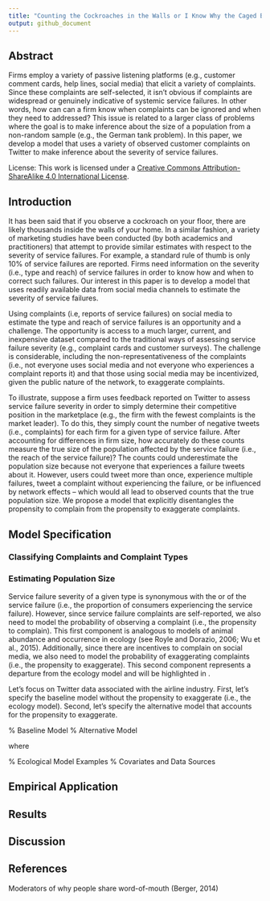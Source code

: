 ```yaml
---
title: "Counting the Cockroaches in the Walls or I Know Why the Caged Bird Tweets: Assessing the Severity of Service Failures Through Social Chatter"
output: github_document
---
```


## Abstract

Firms employ a variety of passive listening platforms (e.g., customer comment cards, help lines, social media) that elicit a variety of complaints. Since these complaints are self-selected, it isn't obvious if complaints are widespread or genuinely indicative of systemic service failures. In other words, how can can a firm know when complaints can be ignored and when they need to addressed? This issue is related to a larger class of problems where the goal is to make inference about the size of a population from a non-random sample (e.g., the German tank problem). In this paper, we develop a model that uses a variety of observed customer complaints on Twitter to make inference about the severity of service failures.

License: This work is licensed under a [Creative Commons Attribution-ShareAlike 4.0 International License](https://creativecommons.org/licenses/by-sa/4.0/).

## Introduction

It has been said that if you observe a cockroach on your floor, there are likely thousands inside the walls of your home. In a similar fashion, a variety of marketing studies have been conducted (by both academics and practitioners) that attempt to provide similar estimates with respect to the severity of service failures. For example, a standard rule of thumb is only 10\% of service failures are reported. Firms need information on the severity (i.e., type and reach) of service failures in order to know how and when to correct such failures. Our interest in this paper is to develop a model that uses readily available data from social media channels to estimate the severity of service failures.

Using complaints (i.e, reports of service failures) on social media to estimate the type and reach of service failures is an opportunity and a challenge. The opportunity is access to a much larger, current, and inexpensive dataset compared to the traditional ways of assessing service failure severity (e.g., complaint cards and customer surveys). The challenge is considerable, including the non-representativeness of the complaints (i.e., not everyone uses social media and not everyone who experiences a complaint reports it) and that those using social media may be incentivized, given the public nature of the network, to exaggerate complaints.

To illustrate, suppose a firm uses feedback reported on Twitter to assess service failure severity in order to simply determine their competitive position in the marketplace (e.g., the firm with the fewest complaints is the market leader). To do this, they simply count the number of negative tweets (i.e., complaints) for each firm for a given type of service failure. After accounting for differences in firm size, how accurately do these counts measure the true size of the population affected by the service failure (i.e., the reach of the service failure)? The counts could underestimate the population size because not everyone that experiences a failure tweets about it. However, users could tweet more than once, experience multiple failures, tweet a complaint without experiencing the failure, or be influenced by network effects -- which would all lead to observed counts that \emph{overestimate} the true population size. We propose a model that explicitly disentangles the propensity to complain from the propensity to exaggerate complaints.

## Model Specification

### Classifying Complaints and Complaint Types

### Estimating Population Size

Service failure severity of a given type is synonymous with the \emph{size} or \emph{reach} of the service failure (i.e., the proportion of consumers experiencing the service failure). However, since service failure complaints are self-reported, we also need to model the probability of observing a complaint (i.e., the propensity to complain). This first component is analogous to models of animal abundance and occurrence in ecology (see Royle and Dorazio, 2006; Wu et al., 2015). Additionally, since there are incentives to complain on social media, we also need to model the probability of exaggerating complaints (i.e., the propensity to exaggerate). This second component represents a departure from the ecology model and will be highlighted in \textcolor{red}{red}.

Let's focus on Twitter data associated with the airline industry. First, let's specify the baseline model without the propensity to exaggerate (i.e., the ecology model). Second, let's specify the alternative model that accounts for the propensity to exaggerate.

% Baseline Model
\subsection{Baseline Model}
\begin{align}
y_{tj} &\sim \text{Binomial}(N_j,\theta_j)\\
N_j &\sim \text{Poisson}(\lambda_j)\\
\lambda_j &= \text{exp}(X\psi)\\
\theta_j &= \text{logit}(W\gamma)
\end{align}
\begin{itemize}\singlespacing
\item[] $t=1,\dotsc,T$ time periods
\item[] $j=1,\dotsc,J$ airlines
\item[] $y_{tj}$: number of observed complaints at time $t$ for airline $j$
\item[] $N_j$: number of service failures for airline $j$
\item[] $\lambda_j$: $P$-vector of rate of service failures for airline $j$
\item[] $\theta_j$: $K$-vector of complaining probabilities for airline $j$
\item[] $X$: $J \times P$ matrix of covariates driving airline service failures
\item[] $W$: $J \times K$ matrix of covariates driving complaining
\end{itemize}

% Alternative Model
\subsection{Alternative Model}
\begin{align}
y_{tij} &\sim \text{Binomial}(N_{ij},\theta_{ij} \cdot \textcolor{red}{\gamma_{ij}})\\
N_{ij} &\sim \text{Poisson}(\lambda_{ij})\\
\lambda_{ij} &= \text{exp}(WA)\\
\theta_{ij} &= \text{logit}(XB)\\
\textcolor{red}{\gamma_{ij}} & \textcolor{red}{= \text{logit}(ZD)}
\end{align}

\noindent where

\singlespacing{
\begin{itemize}
\item[] $t=1,\dotsc,T$ time periods
\item[] $i=1,\dotsc,I$ service failure types
\item[] $j=1,\dotsc,J$ airlines
\item[] $y_{tij}$: number of observed complaints at time $t$ of type $i$ for airline $j$
\item[] $N_{ij}$: number of service failures of type $i$ for airline $j$
\item[] $\theta_{ij}$: probability of complaining about type $i$ for airline $j$
\item[] \textcolor{red}{$\gamma_{ij}$: probability of exaggerating about type $i$ for airline $j$}
\item[] $\lambda_{ij}$: rate of service failures of type $i$ for airline $j$
\item[] $W$: $T \times I \times J \times M$ array of covariates driving airline service failures
\item[] $X$: $T \times I \times J \times P$ array of covariates driving complaining
\item[] \textcolor{red}{$Z$: $T \times I \times J \times Q$ array of covariates driving exaggerating}
\end{itemize}
}

% Ecological Model Examples
\subsection{Ecological Model Examples}
\begin{enumerate}
\item Royle and Dorazio (2006), Hierarchical Models of Animal Abundance and Occurrence, \textit{Journal of Agricultural, Biological, and Environmental Statistics}.
\begin{center}
Blackbird Population Size in Switzerland
\end{center}
\begin{align*}
y_{it}|N_i,\theta_i &\sim \text{Binomial}(N_i,\theta)\\
N_i|\lambda_i&\sim \text{Poisson}(\lambda_i)\\
\log(\lambda_i)&=\alpha_0+\alpha_1\texttt{Forest}_i+\alpha_2\texttt{Elev}_i+\alpha_3\texttt{Elev}_i^2\\
\theta&\sim\text{Unif}(0,1)
\end{align*}

\item Wu, Holan, Nilon, and Winkle (2015), Bayesian Binomial Mixture Models for Estimating Abundance in Ecological Monitoring Studies, \textit{Annals of Applied Statistics}.
\begin{center}
Bird Ecosystem in Baltimore
\end{center}
\begin{align*}
y_{itk}|N_{it},\theta_{it} &\sim \text{Binomial}(N_{it},\theta_{it})\\
N_{it}|\lambda_{it}&\sim \text{Poisson}(\lambda_{it})\\
\log(\lambda_{it})&=\alpha_{0t}+\alpha_1\texttt{treecover}_i+\alpha_2\texttt{bachelors}_i+\alpha_3\texttt{income}_i\\
\text{logit}(\theta_{it})&=\beta_0+\beta_1\texttt{time}_{it}+\beta_2\texttt{airtemp}_{it}+\beta_3\texttt{cloudcover}_{it}
\end{align*}

\end{enumerate}

% Covariates and Data Sources
\subsection{Possible Covariates and Data Sources}
\begin{itemize}
\item $W$: Why does airline $j$ result in failures of type $i$ at time $t$?
	\begin{itemize}
    \item[--] Airline market share ($N$ is proportional to volume counts)
    \item[--] Late arrivals
    \item[--] Canceled flights
    \item[--] Boarding policy
    \item[--] Baggage policy
    \item[--] Wifi
    \item[--] Holiday
    \item[--] Weather
    \item[--] Labor/strikes
    \item[--] Employee satisfaction (Glassdoor)
    \item[--] Text analysis output
    \end{itemize}
\item $X$: Why do individuals in time $t$ complain about failures of type $i$ for airline $j$?
	\begin{itemize}
    \item[--] Positive/negative press (Twitter)
    \item[--] Customer satisfaction (survey)
    \item[--] Brand equity (survey)
    \item[--] Profile of social media use (Twitter)
    \item[--] Business vs. leisure travel
    \item[--] Proportion of customer base on Twitter (Twitter, need for scaling $N_{tij}$)
    \end{itemize}
\end{itemize}

## Empirical Application

## Results

## Discussion

## References

\section{Possible References}
\subsection{Word of Mouth}
Moderators of why people share word-of-mouth (Berger, 2014)
\begin{enumerate}
\item Impression management (self-enhancement, identity signaling, filling conversation space)
\item Emotion regulation (social support, venting, sense making, reducing dissonance, taking vengeance, reliving enjoyable experience)
\item Information acquisition (seeking advice, resolving problems)
\item Social bonding (reinforce shared views, reducing loneliness/exclusion)
\item Persuasion
\end{enumerate}
